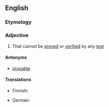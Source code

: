 ==English==

===Etymology===
{{prefix|un|provable|lang=en}}

===Adjective===
{{en-adj}}

# That cannot be [[proved]] or [[verified]] by any [[test]]

====Antonyms====
* [[provable]]

====Translations====
{{trans-top|that cannot be proved or verified}}
* Finnish: {{t|fi|[[todistettavissa]] [[olematon]]}}
{{trans-mid}}
* German: {{t+|de|unbeweisbar}}
{{trans-bottom}}